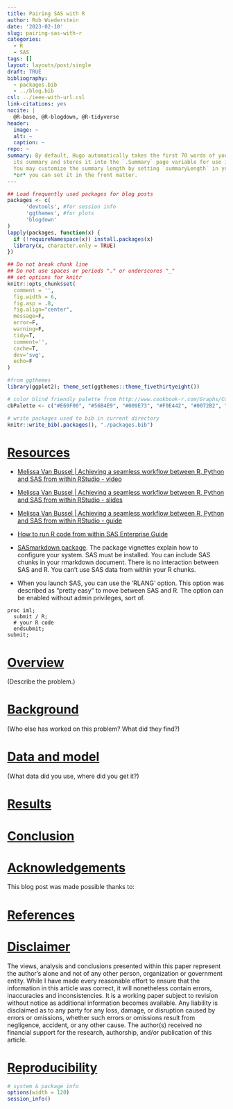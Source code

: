 ```yaml
---
title: Pairing SAS with R
author: Rob Wiederstein
date: '2023-02-10'
slug: pairing-sas-with-r
categories:
  - R
  - SAS
tags: []
layout: layouts/post/single
draft: TRUE
bibliography:
  - packages.bib
  - ../blog.bib
csl: ../ieee-with-url.csl
link-citations: yes
nocite: |
  @R-base, @R-blogdown, @R-tidyverse
header:
  image: ~
  alt: ~
  caption: ~
repo: ~
summary: By default, Hugo automatically takes the first 70 words of your content as
  its summary and stores it into the `.Summary` page variable for use in your templates.
  You may customize the summary length by setting `summaryLength` in your site configuration
  *or* you can set it in the front matter.
---
```



```r
## Load frequently used packages for blog posts
packages <- c(
      'devtools', #for session info
      'ggthemes', #for plots
      'blogdown'
)
lapply(packages, function(x) {
  if (!requireNamespace(x)) install.packages(x)
  library(x, character.only = TRUE)
})
```

```r
## Do not break chunk line
## Do not use spaces or periods "." or underscores "_"
## set options for knitr
knitr::opts_chunk$set(
  comment = '',
  fig.width = 6,
  fig.asp = .8,
  fig.align="center",
  message=F,
  error=F,
  warning=F,
  tidy=T,
  comment='',
  cache=T,
  dev='svg',
  echo=F
)
```

```r
#from ggthemes
library(ggplot2); theme_set(ggthemes::theme_fivethirtyeight())
```

```r
# color blind friendly palette from http://www.cookbook-r.com/Graphs/Colors_(ggplot2)/
cbPalette <- c("#E69F00", "#56B4E9", "#009E73", "#F0E442", "#0072B2", "#D55E00", "#CC79A7", "#000000")
```

```r
# write packages used to bib in current directory
knitr::write_bib(.packages(), "./packages.bib")
```

# [Resources](#resources)

- [Melissa Van Bussel | Achieving a seamless workflow between R, Python and SAS from within RStudio - video](https://www.youtube.com/watch?v=iS9toBHswBY)

- [Melissa Van Bussel | Achieving a seamless workflow between R, Python and SAS from within RStudio - slides](https://github.com/melissavanbussel/rstudio-conf-2022/blob/main/VanBussel_Slides.pdf)

- [Melissa Van Bussel | Achieving a seamless workflow between R, Python and SAS from within RStudio - guide](https://melissavanbussel.quarto.pub/using-sas-and-r/sas-markdown.html)

- [How to run R code from within SAS Enterprise Guide](https://www.youtube.com/watch?v=3pbXUthE1As)

- [SASmarkdown package](https://github.com/Hemken/SASmarkdown). The package vignettes explain how to configure your system.  SAS must be installed. You can include SAS chunks in your rmarkdown document. There is no interaction between SAS and R. You can't use SAS data from within your R chunks.

- When you launch SAS, you can use the 'RLANG' option. This option was described as "pretty easy" to move between SAS and R. The option can be enabled without admin privileges, sort of.

```
proc iml;
  submit / R;
  # your R code
  endsubmit;
submit;
```



# [Overview](#overview)

(Describe the problem.)

# [Background](#background)

(Who else has worked on this problem?  What did they find?)

# [Data and model](#data)

(What data did you use, where did you get it?)

# [Results](#results)

# [Conclusion](#conclusion)

# [Acknowledgements](#acknowledge)

This blog post was made possible thanks to:

# [References](#reference)

<div id="refs"></div>

# [Disclaimer](#disclaimer)

The views, analysis and conclusions presented within this paper represent the author’s alone and not of any other person, organization or government entity. While I have made every reasonable effort to ensure that the information in this article was correct, it will nonetheless contain errors, inaccuracies and inconsistencies. It is a working paper subject to revision without notice as additional information becomes available. Any liability is disclaimed as to any party for any loss, damage, or disruption caused by errors or omissions, whether such errors or omissions result from negligence, accident, or any other cause. The author(s) received no financial support for the research, authorship, and/or publication of this article.

# [Reproducibility](#reproduce)

```r
# system & package info
options(width = 120)
session_info()
```
